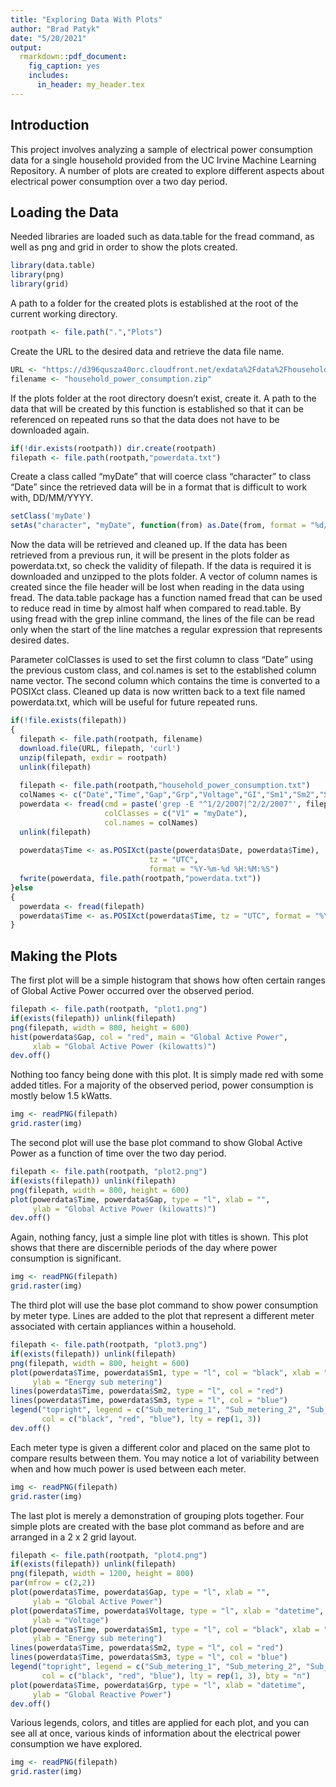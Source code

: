 ```yaml
---
title: "Exploring Data With Plots"
author: "Brad Patyk"
date: "5/20/2021"
output:
  rmarkdown::pdf_document:
    fig_caption: yes        
    includes:  
      in_header: my_header.tex
---
```


## Introduction

This project involves analyzing a sample of electrical power consumption data for a single household provided from the UC Irvine Machine Learning Repository. A number of plots are created to explore different aspects about electrical power consumption over a two day period.



## Loading the Data

Needed libraries are loaded such as data.table for the fread command, as well as png and grid in order to show the plots created.

```r
library(data.table)
library(png)
library(grid)
```


A path to a folder for the created plots is established at the root of the current working directory.

```r
rootpath <- file.path(".","Plots")
```


Create the URL to the desired data and retrieve the data file name.

```r
URL <- "https://d396qusza40orc.cloudfront.net/exdata%2Fdata%2Fhousehold_power_consumption.zip"
filename <- "household_power_consumption.zip"
```


If the plots folder at the root directory doesn't exist, create it.  A path to the data that will be created by this function is established so that it can be referenced on repeated runs so that the data does not have to be downloaded again.

```r
if(!dir.exists(rootpath)) dir.create(rootpath)
filepath <- file.path(rootpath,"powerdata.txt")
```


Create a class called "myDate" that will coerce class "character" to class "Date" since the retrieved data will be in a format that is difficult to work with, DD/MM/YYYY.  

```r
setClass('myDate')
setAs("character", "myDate", function(from) as.Date(from, format = "%d/%m/%Y"))
```


Now the data will be retrieved and cleaned up.  If the data has been retrieved from a previous run, it will be present in the plots folder as powerdata.txt, so check the validity of filepath.  If the data is required it is downloaded and unzipped to the plots folder.  A vector of column names is created since the file header will be lost when reading in the data using fread.  The data.table package has a function named fread that can be used to reduce read in time by almost half when compared to read.table.  By using fread with the grep inline command, the lines of the file can be read only when the start of the line matches a regular expression that represents desired dates.  

Parameter colClasses is used to set the first column to class "Date" using the previous custom class, and col.names is set to the established column name vector.  The second column which contains the time is converted to a POSIXct class.  Cleaned up data is now written back to a text file named powerdata.txt, which will be useful for future repeated runs.

```r

if(!file.exists(filepath))
{
  filepath <- file.path(rootpath, filename)
  download.file(URL, filepath, 'curl')
  unzip(filepath, exdir = rootpath)
  unlink(filepath)
    
  filepath <- file.path(rootpath,"household_power_consumption.txt")
  colNames <- c("Date","Time","Gap","Grp","Voltage","GI","Sm1","Sm2","Sm3")
  powerdata <- fread(cmd = paste('grep -E "^1/2/2007|^2/2/2007"', filepath), 
                     colClasses = c("V1" = "myDate"), 
                     col.names = colNames)
  unlink(filepath)
  
  powerdata$Time <- as.POSIXct(paste(powerdata$Date, powerdata$Time), 
                               tz = "UTC", 
                               format = "%Y-%m-%d %H:%M:%S")
  fwrite(powerdata, file.path(rootpath,"powerdata.txt"))
}else 
{
  powerdata <- fread(filepath)
  powerdata$Time <- as.POSIXct(powerdata$Time, tz = "UTC", format = "%Y-%m-%d %H:%M:%S")
}
```



## Making the Plots

The first plot will be a simple histogram that shows how often certain ranges of Global Active Power occurred over the observed period.

```r

filepath <- file.path(rootpath, "plot1.png")
if(exists(filepath)) unlink(filepath)
png(filepath, width = 800, height = 600)
hist(powerdata$Gap, col = "red", main = "Global Active Power", 
     xlab = "Global Active Power (kilowatts)")
dev.off()
```


Nothing too fancy being done with this plot.  It is simply made red with some added titles.  For a majority of the observed period, power consumption is mostly below 1.5 kWatts.

```r
img <- readPNG(filepath)
grid.raster(img)
```


The second plot will use the base plot command to show Global Active Power as a function of time over the two day period.

```r
filepath <- file.path(rootpath, "plot2.png")
if(exists(filepath)) unlink(filepath)
png(filepath, width = 800, height = 600)
plot(powerdata$Time, powerdata$Gap, type = "l", xlab = "", 
     ylab = "Global Active Power (kilowatts)")
dev.off()
```


Again, nothing fancy, just a simple line plot with titles is shown.  This plot shows that there are discernible periods of the day where power consumption is significant.

```r
img <- readPNG(filepath)
grid.raster(img)
```


The third plot will use the base plot command to show power consumption by meter type.  Lines are added to the plot that represent a different meter associated with certain appliances within a household. 

```r
filepath <- file.path(rootpath, "plot3.png")
if(exists(filepath)) unlink(filepath)
png(filepath, width = 800, height = 600)
plot(powerdata$Time, powerdata$Sm1, type = "l", col = "black", xlab = "", 
     ylab = "Energy sub metering")
lines(powerdata$Time, powerdata$Sm2, type = "l", col = "red")
lines(powerdata$Time, powerdata$Sm3, type = "l", col = "blue")
legend("topright", legend = c("Sub_metering_1", "Sub_metering_2", "Sub_metering_3"), 
       col = c("black", "red", "blue"), lty = rep(1, 3))
dev.off()
```


Each meter type is given a different color and placed on the same plot to compare results between them.  You may notice a lot of variability between when and how much power is used between each meter.

```r
img <- readPNG(filepath)
grid.raster(img)
```


The last plot is merely a demonstration of grouping plots together.  Four simple plots are created with the base plot command as before and are arranged in a 2 x 2 grid layout.

```r
filepath <- file.path(rootpath, "plot4.png")
if(exists(filepath)) unlink(filepath)
png(filepath, width = 1200, height = 800)
par(mfrow = c(2,2))
plot(powerdata$Time, powerdata$Gap, type = "l", xlab = "", 
     ylab = "Global Active Power")
plot(powerdata$Time, powerdata$Voltage, type = "l", xlab = "datetime", 
     ylab = "Voltage")
plot(powerdata$Time, powerdata$Sm1, type = "l", col = "black", xlab = "", 
     ylab = "Energy sub metering")
lines(powerdata$Time, powerdata$Sm2, type = "l", col = "red")
lines(powerdata$Time, powerdata$Sm3, type = "l", col = "blue")
legend("topright", legend = c("Sub_metering_1", "Sub_metering_2", "Sub_metering_3"), 
       col = c("black", "red", "blue"), lty = rep(1, 3), bty = "n")
plot(powerdata$Time, powerdata$Grp, type = "l", xlab = "datetime", 
     ylab = "Global Reactive Power")
dev.off()
```


Various legends, colors, and titles are applied for each plot, and you can see all at once, various kinds of information about the electrical power consumption we have explored.

```r
img <- readPNG(filepath)
grid.raster(img)
```
